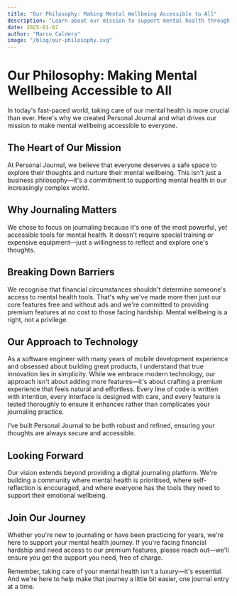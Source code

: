 ```yaml
---
title: "Our Philosophy: Making Mental Wellbeing Accessible to All"
description: "Learn about our mission to support mental health through journaling and why we believe everyone deserves access to tools for self-reflection."
date: 2025-01-07
author: "Marco Caldera"
image: "/blog/our-philosophy.svg"
---
```


# Our Philosophy: Making Mental Wellbeing Accessible to All

In today's fast-paced world, taking care of our mental health is more crucial than ever. Here's why we created Personal Journal and what drives our mission to make mental wellbeing accessible to everyone.

## The Heart of Our Mission

At Personal Journal, we believe that everyone deserves a safe space to explore their thoughts and nurture their mental wellbeing. This isn't just a business philosophy—it's a commitment to supporting mental health in our increasingly complex world.

## Why Journaling Matters

We chose to focus on journaling because it's one of the most powerful, yet accessible tools for mental health. It doesn't require special training or expensive equipment—just a willingness to reflect and explore one's thoughts.

## Breaking Down Barriers

We recognise that financial circumstances shouldn't determine someone's access to mental health tools. That's why we've made more then just our core features free and without ads and we're committed to providing premium features at no cost to those facing hardship. Mental wellbeing is a right, not a privilege.

## Our Approach to Technology

As a software engineer with many years of mobile development experience and obsessed about building great products, I understand that true innovation lies in simplicity. While we embrace modern technology, our approach isn't about adding more features—it's about crafting a premium experience that feels natural and effortless. Every line of code is written with intention, every interface is designed with care, and every feature is tested thoroughly to ensure it enhances rather than complicates your journaling practice.

I've built Personal Journal to be both robust and refined, ensuring your thoughts are always secure and accessible.

## Looking Forward

Our vision extends beyond providing a digital journaling platform. We're building a community where mental health is prioritised, where self-reflection is encouraged, and where everyone has the tools they need to support their emotional wellbeing.

## Join Our Journey

Whether you're new to journaling or have been practicing for years, we're here to support your mental health journey. If you're facing financial hardship and need access to our premium features, please reach out—we'll ensure you get the support you need, free of charge.

Remember, taking care of your mental health isn't a luxury—it's essential. And we're here to help make that journey a little bit easier, one journal entry at a time. 
